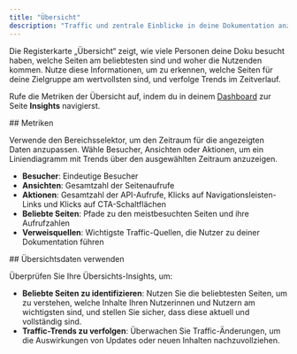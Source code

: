 ```yaml
---
title: "Übersicht"
description: "Traffic und zentrale Einblicke in deine Dokumentation anzeigen"
---
```


Die Registerkarte „Übersicht“ zeigt, wie viele Personen deine Doku besucht haben, welche Seiten am beliebtesten sind und woher die Nutzenden kommen. Nutze diese Informationen, um zu erkennen, welche Seiten für deine Zielgruppe am wertvollsten sind, und verfolge Trends im Zeitverlauf.

Rufe die Metriken der Übersicht auf, indem du in deinem [Dashboard](https://dashboard.mintlify.com/products/insights) zur Seite **Insights** navigierst.

<div id="metrics">
  ## Metriken
</div>

Verwende den Bereichsselektor, um den Zeitraum für die angezeigten Daten anzupassen. Wähle Besucher, Ansichten oder Aktionen, um ein Liniendiagramm mit Trends über den ausgewählten Zeitraum anzuzeigen.

- **Besucher**: Eindeutige Besucher
- **Ansichten**: Gesamtzahl der Seitenaufrufe
- **Aktionen**: Gesamtzahl der API-Aufrufe, Klicks auf Navigationsleisten-Links und Klicks auf CTA-Schaltflächen
- **Beliebte Seiten**: Pfade zu den meistbesuchten Seiten und ihre Aufrufzahlen
- **Verweisquellen**: Wichtigste Traffic-Quellen, die Nutzer zu deiner Dokumentation führen

<div id="using-overview-data">
  ## Übersichtsdaten verwenden
</div>

Überprüfen Sie Ihre Übersichts-Insights, um:

- **Beliebte Seiten zu identifizieren**: Nutzen Sie die beliebtesten Seiten, um zu verstehen, welche Inhalte Ihren Nutzerinnen und Nutzern am wichtigsten sind, und stellen Sie sicher, dass diese aktuell und vollständig sind.
- **Traffic-Trends zu verfolgen**: Überwachen Sie Traffic-Änderungen, um die Auswirkungen von Updates oder neuen Inhalten nachzuvollziehen.